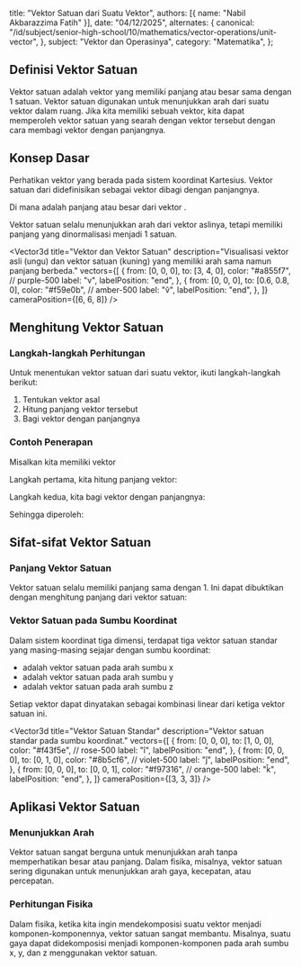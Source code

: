 
  title: "Vektor Satuan dari Suatu Vektor",
  authors: [{ name: "Nabil Akbarazzima Fatih" }],
  date: "04/12/2025",
  alternates: {
    canonical:
      "/id/subject/senior-high-school/10/mathematics/vector-operations/unit-vector",
  },
  subject: "Vektor dan Operasinya",
  category: "Matematika",
};

## Definisi Vektor Satuan

Vektor satuan adalah vektor yang memiliki panjang atau besar sama dengan 1 satuan. Vektor satuan digunakan untuk menunjukkan arah dari suatu vektor dalam ruang. Jika kita memiliki sebuah vektor, kita dapat memperoleh vektor satuan yang searah dengan vektor tersebut dengan cara membagi vektor dengan panjangnya.

## Konsep Dasar

Perhatikan vektor <InlineMath math="\overrightarrow{PQ}" /> yang berada pada sistem koordinat Kartesius. Vektor satuan dari <InlineMath math="\overrightarrow{PQ}" /> didefinisikan sebagai vektor <InlineMath math="\overrightarrow{PQ}" /> dibagi dengan panjangnya.

<BlockMath math="\vec{a}_{PQ} = \frac{\overrightarrow{PQ}}{|\overrightarrow{PQ}|}" />

Di mana <InlineMath math="|\overrightarrow{PQ}|" /> adalah panjang atau besar dari vektor <InlineMath math="\overrightarrow{PQ}" />.

Vektor satuan selalu menunjukkan arah dari vektor aslinya, tetapi memiliki panjang yang dinormalisasi menjadi 1 satuan.

<Vector3d
  title="Vektor dan Vektor Satuan"
  description="Visualisasi vektor asli (ungu) dan vektor satuan (kuning) yang memiliki arah sama namun panjang berbeda."
  vectors={[
    {
      from: [0, 0, 0],
      to: [3, 4, 0],
      color: "#a855f7", // purple-500
      label: "v",
      labelPosition: "end",
    },
    {
      from: [0, 0, 0],
      to: [0.6, 0.8, 0],
      color: "#f59e0b", // amber-500
      label: "v̂",
      labelPosition: "end",
    },
  ]}
  cameraPosition={[6, 6, 8]}
/>

## Menghitung Vektor Satuan

### Langkah-langkah Perhitungan

Untuk menentukan vektor satuan dari suatu vektor, ikuti langkah-langkah berikut:

1. Tentukan vektor asal
2. Hitung panjang vektor tersebut
3. Bagi vektor dengan panjangnya

### Contoh Penerapan

Misalkan kita memiliki vektor <InlineMath math="\vec{v} = (3, 6, 4)" />

Langkah pertama, kita hitung panjang vektor:

<BlockMath math="|\vec{v}| = \sqrt{3^2 + 6^2 + 4^2} = \sqrt{9 + 36 + 16} = \sqrt{61}" />

Langkah kedua, kita bagi vektor dengan panjangnya:

<BlockMath math="\hat{v} = \frac{\vec{v}}{|\vec{v}|} = \frac{(3, 6, 4)}{\sqrt{61}}" />

Sehingga diperoleh:

<BlockMath math="\hat{v} = \left(\frac{3}{\sqrt{61}}, \frac{6}{\sqrt{61}}, \frac{4}{\sqrt{61}}\right)" />

<div className="mt-4">
  <Vector3d
    title="Contoh Vektor Satuan dalam Ruang 3D"
    description="Visualisasi vektor v(3,6,4) dan vektor satuan v̂ yang searah."
    vectors={[
      {
        from: [0, 0, 0],
        to: [3, 6, 4],
        color: "#ec4899", // pink-500
        label: "v",
        labelPosition: "end",
      },
      {
        from: [0, 0, 0],
        to: [3 / Math.sqrt(61), 6 / Math.sqrt(61), 4 / Math.sqrt(61)],
        color: "#14b8a6", // teal-500
        label: "v̂",
        labelPosition: "end",
      },
    ]}
    cameraPosition={[4, 8, 8]}
  />
</div>

## Sifat-sifat Vektor Satuan

### Panjang Vektor Satuan

Vektor satuan selalu memiliki panjang sama dengan 1. Ini dapat dibuktikan dengan menghitung panjang dari vektor satuan:

<BlockMath math="|\hat{v}| = \sqrt{\left(\frac{3}{\sqrt{61}}\right)^2 + \left(\frac{6}{\sqrt{61}}\right)^2 + \left(\frac{4}{\sqrt{61}}\right)^2} = \sqrt{\frac{9 + 36 + 16}{61}} = \sqrt{\frac{61}{61}} = 1" />

### Vektor Satuan pada Sumbu Koordinat

Dalam sistem koordinat tiga dimensi, terdapat tiga vektor satuan standar yang masing-masing sejajar dengan sumbu koordinat:

- <InlineMath math="\hat{\imath}" /> adalah vektor satuan pada arah sumbu x
- <InlineMath math="\hat{\jmath}" /> adalah vektor satuan pada arah sumbu y
- <InlineMath math="\hat{k}" /> adalah vektor satuan pada arah sumbu z

Setiap vektor dapat dinyatakan sebagai kombinasi linear dari ketiga vektor satuan ini.

<Vector3d
  title="Vektor Satuan Standar"
  description="Vektor satuan standar pada sumbu koordinat."
  vectors={[
    {
      from: [0, 0, 0],
      to: [1, 0, 0],
      color: "#f43f5e", // rose-500
      label: "î",
      labelPosition: "end",
    },
    {
      from: [0, 0, 0],
      to: [0, 1, 0],
      color: "#8b5cf6", // violet-500
      label: "ĵ",
      labelPosition: "end",
    },
    {
      from: [0, 0, 0],
      to: [0, 0, 1],
      color: "#f97316", // orange-500
      label: "k̂",
      labelPosition: "end",
    },
  ]}
  cameraPosition={[3, 3, 3]}
/>

## Aplikasi Vektor Satuan

### Menunjukkan Arah

Vektor satuan sangat berguna untuk menunjukkan arah tanpa memperhatikan besar atau panjang. Dalam fisika, misalnya, vektor satuan sering digunakan untuk menunjukkan arah gaya, kecepatan, atau percepatan.

### Perhitungan Fisika

Dalam fisika, ketika kita ingin mendekomposisi suatu vektor menjadi komponen-komponennya, vektor satuan sangat membantu. Misalnya, suatu gaya dapat didekomposisi menjadi komponen-komponen pada arah sumbu x, y, dan z menggunakan vektor satuan.
